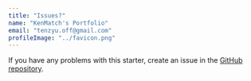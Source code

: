 ```yaml
---
title: "Issues?"
name: "KenMatch's Portfolio"
email: "tenzyu.off@gmail.com"
profileImage: "../favicon.png"
---
```



If you have any problems with this starter, create an issue in the <a href="https://github.com/ken-match/website" target="_blank" rel="nofollow noopener noreferrer" aria-label="External Link"><Underlining color={Theme.colors.tertiary} hoverColor={Theme.colors.secondary}>GitHub repository</Underlining></a>.
